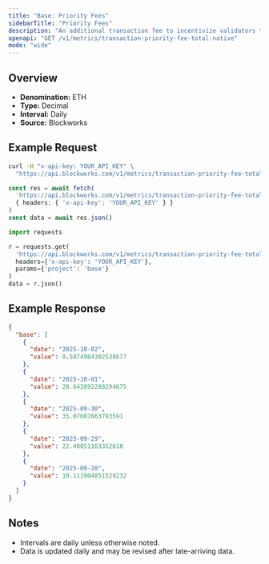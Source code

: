 ```yaml
---
title: "Base: Priority Fees"
sidebarTitle: "Priority Fees"
description: "An additional transaction fee to incentivize validators to prioritize and execute transactions."
openapi: "GET /v1/metrics/transaction-priority-fee-total-native"
mode: "wide"
---
```


## Overview

- **Denomination:** ETH
- **Type:** Decimal
- **Interval:** Daily
- **Source:** Blockworks

## Example Request

<CodeGroup>

```bash cURL
curl -H "x-api-key: YOUR_API_KEY" \
  "https://api.blockworks.com/v1/metrics/transaction-priority-fee-total-native?project=base"
```

```typescript TypeScript
const res = await fetch(
  'https://api.blockworks.com/v1/metrics/transaction-priority-fee-total-native?project=base',
  { headers: { 'x-api-key': 'YOUR_API_KEY' } }
)
const data = await res.json()
```

```python Python
import requests

r = requests.get(
  'https://api.blockworks.com/v1/metrics/transaction-priority-fee-total-native',
  headers={'x-api-key': 'YOUR_API_KEY'},
  params={'project': 'base'}
)
data = r.json()
```

</CodeGroup>

## Example Response

```json
{
  "base": [
    {
      "date": "2025-10-02",
      "value": 0.5874984302538677
    },
    {
      "date": "2025-10-01",
      "value": 28.642892288294675
    },
    {
      "date": "2025-09-30",
      "value": 35.07607663793591
    },
    {
      "date": "2025-09-29",
      "value": 22.40051163352618
    },
    {
      "date": "2025-09-28",
      "value": 19.111904851529232
    }
  ]
}
```

## Notes
- Intervals are daily unless otherwise noted.
- Data is updated daily and may be revised after late-arriving data.